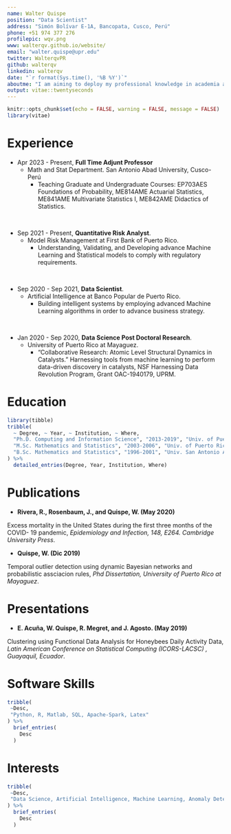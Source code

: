```yaml
---
name: Walter Quispe
position: "Data Scientist"
address: "Simón Bolívar E-1A, Bancopata, Cusco, Perú"
phone: +51 974 377 276
profilepic: wqv.png
www: walterqv.github.io/website/
email: "walter.quispe@upr.edu"
twitter: WalterqvPR
github: walterqv
linkedin: walterqv
date: "`r format(Sys.time(), '%B %Y')`"
aboutme: "I am aiming to deploy my professional knowledge in academia and industry to perform data-driven discovery and decision making process."
output: vitae::twentyseconds
---
```


```r
knitr::opts_chunk$set(echo = FALSE, warning = FALSE, message = FALSE)
library(vitae)
```

# Experience

-   Apr 2023 - Present, **Full Time Adjunt Professor**
    -   Math and Stat Department. San Antonio Abad University, Cusco-Perú
        - Teaching Graduate and Undergraduate Courses: EP703AES Foundations of Probability, ME814AME Actuarial Statistics, ME841AME Multivariate Statistics I, ME842AME Didactics of Statistics.

 

-   Sep 2021 - Present, **Quantitative Risk Analyst**.
    -   Model Risk Management at First Bank of Puerto Rico.
        -   Understanding, Validating, and Developing advance Machine Learning and Statistical models to comply with regulatory requirements.

 

-   Sep 2020 - Sep 2021, **Data Scientist**.
    -   Artificial Intelligence at Banco Popular de Puerto Rico.
        -   Building intelligent systems by employing advanced Machine Learning algorithms in order to advance business strategy.

 

-   Jan 2020 - Sep 2020, **Data Science Post Doctoral Research**.
    -   University of Puerto Rico at Mayaguez.
        -   "Collaborative Research: Atomic Level Structural Dynamics in Catalysts." Harnessing tools from machine learning to perform data-driven discovery in catalysts, NSF Harnessing Data Revolution Program, Grant OAC-1940179, UPRM.

# Education

```r
library(tibble)
tribble(
  ~ Degree, ~ Year, ~ Institution, ~ Where,
  "Ph.D. Computing and Information Science", "2013-2019", "Univ. of Puerto Rico", "Mayaguez, Puerto Rico, USA",
  "M.Sc. Mathematics and Statistics", "2003-2006", "Univ. of Puerto Rico", "Mayaguez, Puerto Rico, USA",
  "B.Sc. Mathematics and Statistics", "1996-2001", "Univ. San Antonio Abad", "Cusco, Perú"
) %>% 
  detailed_entries(Degree, Year, Institution, Where)
```

# Publications

-   **Rivera, R., Rosenbaum, J., and Quispe, W. (May 2020)**

Excess mortality in the United States during the first three months of the COVID- 19 pandemic, *Epidemiology and Infection, 148, E264. Cambridge University Press*.

-   **Quispe, W. (Dic 2019)**

Temporal outlier detection using dynamic Bayesian networks and probabilistic assciacion rules, *Phd Dissertation, University of Puerto Rico at Mayaguez*.

# Presentations

-   **E. Acuña, W. Quispe, R. Megret, and J. Agosto. (May 2019)**

Clustering using Functional Data Analysis for Honeybees Daily Activity Data, *Latin American Conference on Statistical Computing (ICORS-LACSC) , Guayaquil, Ecuador*.

# Software Skills

```r
tribble(
 ~Desc,
 "Python, R, Matlab, SQL, Apache-Spark, Latex"
) %>% 
  brief_entries(
    Desc
  )
```

# Interests

```r
tribble(
 ~Desc,
 "Data Science, Artificial Intelligence, Machine Learning, Anomaly Detection, Bayesian Statisics, Model Risk Management"
) %>% 
  brief_entries(
    Desc
  )
```
